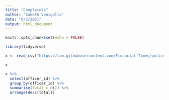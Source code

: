 ```yaml
---
title: "Complaints"
author: "Saketh Venigalla"
date: "6/3/2021"
output: html_document
---
```


```r
knitr::opts_chunk$set(echo = FALSE)

library(tidyverse)
```

```r
x <- read_csv("https://raw.githubusercontent.com/Financial-Times/police-misconduct-complaints-analysis/main/output/philly_clean.csv")
```

```r
x
```

```r
x %>%
  select(officer_id) %>%
  group_by(officer_id) %>%
  summarise(total = n()) %>%
  arrange(desc(total))
```

